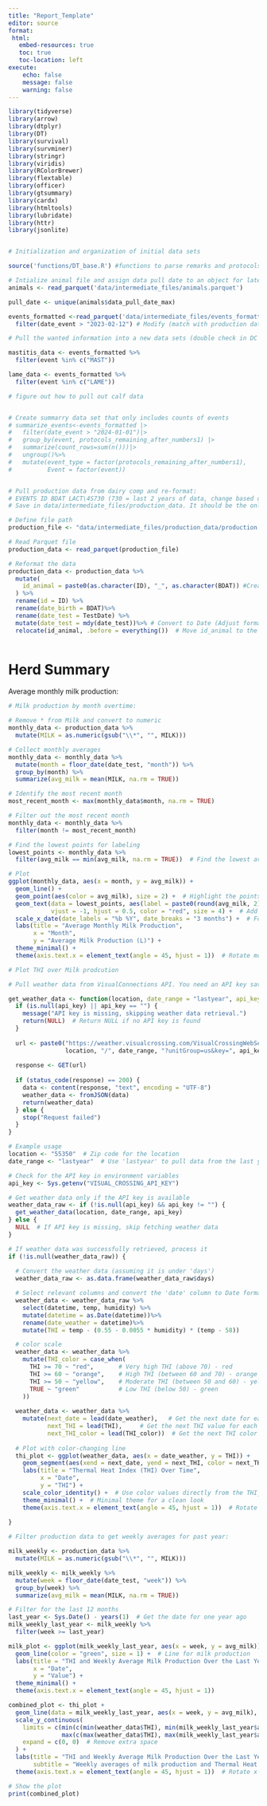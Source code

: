 ```yaml
---
title: "Report_Template"
editor: source
format: 
 html:
   embed-resources: true
   toc: true
   toc-location: left
execute:
    echo: false
    message: false
    warning: false
---
```


```r
library(tidyverse)
library(arrow)
library(dtplyr)
library(DT)
library(survival)
library(survminer)
library(stringr)
library(viridis)
library(RColorBrewer)
library(flextable)
library(officer)
library(gtsummary)
library(cardx)
library(htmltools)
library(lubridate)
library(httr)
library(jsonlite)


# Initialization and organization of initial data sets

source('functions/DT_base.R') #functions to parse remarks and protocols

# Intialize animal file and assign data pull date to an object for later use.
animals <- read_parquet('data/intermediate_files/animals.parquet')

pull_date <- unique(animals$data_pull_date_max)

events_formatted <-read_parquet('data/intermediate_files/events_formatted.parquet') |> 
  filter(date_event > "2023-02-12") # Modify (match with production data)

# Pull the wanted information into a new data sets (double check in DC that the events are actually being recorded under these event names)

mastitis_data <- events_formatted %>%
  filter(event %in% c("MAST"))

lame_data <- events_formatted %>%
  filter(event %in% c("LAME"))

# figure out how to pull out calf data


# Create summarry data set that only includes counts of events 
# summarize_events<-events_formatted |> 
#   filter(date_event > "2024-01-01")|>
#   group_by(event, protocols_remaining_after_numbers1) |> 
#   summarize(count_rows=sum(n()))|>
#   ungroup()%>%
#   mutate(event_type = factor(protocols_remaining_after_numbers1), 
#          Event = factor(event))


# Pull production data from dairy comp and re-format:
# EVENTS ID BDAT LACT\4S730 (730 = last 2 years of data, change based on goals)
# Save in data/intermediate_files/production_data. It should be the only file in there

# Define file path
production_file <- "data/intermediate_files/production_data/production.parquet"

# Read Parquet file
production_data <- read_parquet(production_file)

# Reformat the data
production_data <- production_data %>%
  mutate(
    id_animal = paste0(as.character(ID), "_", as.character(BDAT)) #Create id_animal
  ) %>%
  rename(id = ID) %>%  
  rename(date_birth = BDAT)%>%
  rename(date_test = TestDate) %>%  
  mutate(date_test = mdy(date_test))%>% # Convert to Date (Adjust format if needed)
  relocate(id_animal, .before = everything())  # Move id_animal to the first column



```

# Herd Summary

Average monthly milk production:

```r
# Milk production by month overtime:

# Remove * from Milk and convert to numeric
monthly_data <- production_data %>%
  mutate(MILK = as.numeric(gsub("\\*", "", MILK)))

# Collect monthly averages
monthly_data <- monthly_data %>%
  mutate(month = floor_date(date_test, "month")) %>%
  group_by(month) %>%
  summarize(avg_milk = mean(MILK, na.rm = TRUE))

# Identify the most recent month
most_recent_month <- max(monthly_data$month, na.rm = TRUE)

# Filter out the most recent month
monthly_data <- monthly_data %>%
  filter(month != most_recent_month)

# Find the lowest points for labeling
lowest_points <- monthly_data %>%
  filter(avg_milk == min(avg_milk, na.rm = TRUE))  # Find the lowest average milk points

# Plot
ggplot(monthly_data, aes(x = month, y = avg_milk)) +
  geom_line() +
  geom_point(aes(color = avg_milk), size = 2) +  # Highlight the points
  geom_text(data = lowest_points, aes(label = paste0(round(avg_milk, 2))), 
            vjust = -1, hjust = 0.5, color = "red", size = 4) +  # Add labels on the lowest points
  scale_x_date(date_labels = "%b %Y", date_breaks = "3 months") +  # Format month labels
  labs(title = "Average Monthly Milk Production",
       x = "Month",
       y = "Average Milk Production (L)") +
  theme_minimal() +
  theme(axis.text.x = element_text(angle = 45, hjust = 1))  # Rotate month labels for readability

```

```r
# Plot THI over Milk prodcution

# Pull weather data from VisualConnections API. You need an API key saved as an environmental variable in your computer

get_weather_data <- function(location, date_range = "lastyear", api_key = NULL) {
  if (is.null(api_key) || api_key == "") {
    message("API key is missing, skipping weather data retrieval.")
    return(NULL)  # Return NULL if no API key is found
  }
  
  url <- paste0("https://weather.visualcrossing.com/VisualCrossingWebServices/rest/services/timeline/",
                location, "/", date_range, "?unitGroup=us&key=", api_key)
  
  response <- GET(url)
  
  if (status_code(response) == 200) {
    data <- content(response, "text", encoding = "UTF-8")
    weather_data <- fromJSON(data)
    return(weather_data)
  } else {
    stop("Request failed")
  }
}

# Example usage
location <- "55350"  # Zip code for the location
date_range <- "lastyear"  # Use 'lastyear' to pull data from the last year

# Check for the API key in environment variables
api_key <- Sys.getenv("VISUAL_CROSSING_API_KEY")

# Get weather data only if the API key is available
weather_data_raw <- if (!is.null(api_key) && api_key != "") {
  get_weather_data(location, date_range, api_key)
} else {
  NULL  # If API key is missing, skip fetching weather data
}

# If weather data was successfully retrieved, process it
if (!is.null(weather_data_raw)) {
  
  # Convert the weather data (assuming it is under 'days')
  weather_data_raw <- as.data.frame(weather_data_raw$days)

  # Select relevant columns and convert the 'date' column to Date format
  weather_data <- weather_data_raw %>%
    select(datetime, temp, humidity) %>%
    mutate(datetime = as.Date(datetime))%>%
    rename(date_weather = datetime)%>%
    mutate(THI = temp - (0.55 - 0.0055 * humidity) * (temp - 58)) 

  # color scale
  weather_data <- weather_data %>%
    mutate(THI_color = case_when(
      THI >= 70 ~ "red",       # Very high THI (above 70) - red
      THI >= 60 ~ "orange",    # High THI (between 60 and 70) - orange
      THI >= 50 ~ "yellow",    # Moderate THI (between 50 and 60) - yellow
      TRUE ~ "green"           # Low THI (below 50) - green
    ))
  
  weather_data <- weather_data %>%
    mutate(next_date = lead(date_weather),   # Get the next date for each row (for segment plotting)
           next_THI = lead(THI),     # Get the next THI value for each row
           next_THI_color = lead(THI_color))  # Get the next THI color
  
  # Plot with color-changing line
  thi_plot <- ggplot(weather_data, aes(x = date_weather, y = THI)) +
    geom_segment(aes(xend = next_date, yend = next_THI, color = next_THI_color), size = 1) +  # Line segments with color
    labs(title = "Thermal Heat Index (THI) Over Time",
         x = "Date",
         y = "THI") +
    scale_color_identity() +  # Use color values directly from the THI_color column
    theme_minimal() +  # Minimal theme for a clean look
    theme(axis.text.x = element_text(angle = 45, hjust = 1))  # Rotate x-axis labels
   
}

# Filter production data to get weekly averages for past year:

milk_weekly <- production_data %>%
  mutate(MILK = as.numeric(gsub("\\*", "", MILK)))

milk_weekly <- milk_weekly %>%
  mutate(week = floor_date(date_test, "week")) %>%
  group_by(week) %>%
  summarize(avg_milk = mean(MILK, na.rm = TRUE))

# Filter for the last 12 months
last_year <- Sys.Date() - years(1)  # Get the date for one year ago
milk_weekly_last_year <- milk_weekly %>%
  filter(week >= last_year)

milk_plot <- ggplot(milk_weekly_last_year, aes(x = week, y = avg_milk)) +
  geom_line(color = "green", size = 1) +  # Line for milk production
  labs(title = "THI and Weekly Average Milk Production Over the Last Year",
       x = "Date",
       y = "Value") +
  theme_minimal() +
  theme(axis.text.x = element_text(angle = 45, hjust = 1))

combined_plot <- thi_plot + 
  geom_line(data = milk_weekly_last_year, aes(x = week, y = avg_milk), color = "steelblue", size = 1) +  # Add milk production line
  scale_y_continuous(
    limits = c(min(c(min(weather_data$THI), min(milk_weekly_last_year$avg_milk))),
               max(c(max(weather_data$THI), max(milk_weekly_last_year$avg_milk)))),
    expand = c(0, 0)  # Remove extra space
  ) + 
  labs(title = "THI and Weekly Average Milk Production Over the Last Year",
       subtitle = "Weekly averages of milk production and Thermal Heat Index") +
  theme(axis.text.x = element_text(angle = 45, hjust = 1))  # Rotate x-axis labels for readability

# Show the plot
print(combined_plot)

```
